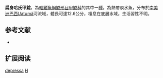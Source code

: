 {{Speciesbox
| name = 扁身哈氏甲鯰
| image = 
| image_width = 250px
| image_caption = 
| status = NE
| status_system = IUCN3.1
| genus = Harttia
| species = depressa
| authority = [[Rapp_Py-Daniel_&_Oliveira|Rapp Py-Daniel & Oliveira]], 2001
| synonyms = 
}}

'''扁身哈氏甲鯰'''，為[[輻鰭魚綱|輻鰭魚綱]][[鯰形目|鯰形目]][[甲鯰科|甲鯰科]]的其中一[[種|種]]，為熱帶淡水魚，分布於[[南美洲|南美洲]][[巴西|巴西]]Uatumã河流域，體長可達12.6公分，棲息在底層水域，生活習性不明。
==参考文献==
*{{FishBase_species|genus=Harttia|species=depressa|year=2014|month=11}}

== 扩展阅读 ==
{{refbegin}}
{{wikispecies-inline|Harttia depressa|扁身哈氏甲鯰}}
{{refend}}
{{Taxonbar|from=Q3761675}}

[[Category:哈氏甲鯰屬|depressa]]
[[Category:2001年描述的魚類|H]]